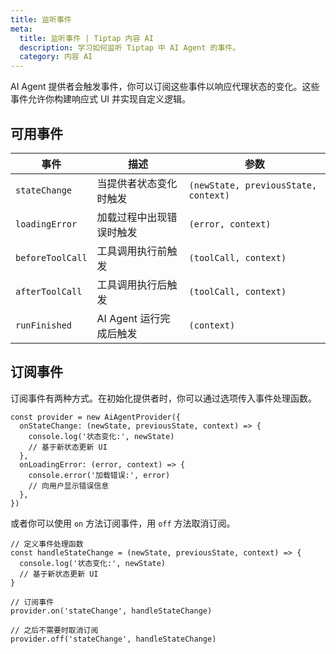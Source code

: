 ```yaml
---
title: 监听事件
meta:
  title: 监听事件 | Tiptap 内容 AI
  description: 学习如何监听 Tiptap 中 AI Agent 的事件。
  category: 内容 AI
---
```


AI Agent 提供者会触发事件，你可以订阅这些事件以响应代理状态的变化。这些事件允许你构建响应式 UI 并实现自定义逻辑。

## 可用事件

| 事件             | 描述                                       | 参数                              |
| ---------------- | ------------------------------------------ | --------------------------------- |
| `stateChange`    | 当提供者状态变化时触发                     | `(newState, previousState, context)` |
| `loadingError`   | 加载过程中出现错误时触发                   | `(error, context)`                |
| `beforeToolCall` | 工具调用执行前触发                         | `(toolCall, context)`             |
| `afterToolCall`  | 工具调用执行后触发                         | `(toolCall, context)`             |
| `runFinished`    | AI Agent 运行完成后触发                    | `(context)`                      |

## 订阅事件

订阅事件有两种方式。在初始化提供者时，你可以通过选项传入事件处理函数。

```tsx
const provider = new AiAgentProvider({
  onStateChange: (newState, previousState, context) => {
    console.log('状态变化:', newState)
    // 基于新状态更新 UI
  },
  onLoadingError: (error, context) => {
    console.error('加载错误:', error)
    // 向用户显示错误信息
  },
})
```

或者你可以使用 `on` 方法订阅事件，用 `off` 方法取消订阅。

```tsx
// 定义事件处理函数
const handleStateChange = (newState, previousState, context) => {
  console.log('状态变化:', newState)
  // 基于新状态更新 UI
}

// 订阅事件
provider.on('stateChange', handleStateChange)

// 之后不需要时取消订阅
provider.off('stateChange', handleStateChange)
```